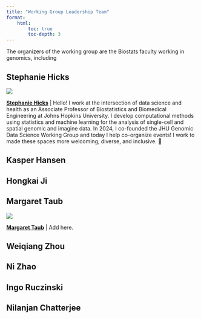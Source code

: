 ```yaml
---
title: "Working Group Leadership Team"
format:
    html:
        toc: true
        toc-depth: 3
---
```


The organizers of the working group are the Biostats faculty working in genomics, including 


## Stephanie Hicks

::: {layout="[21,79]" .profile-header}

![](images/stephanie_hicks.png){.profile-pic}

[**Stephanie Hicks**](https://www.stephaniehicks.com) | Hello! I work at the intersection of data science and health as an Associate Professor of Biostatistics and Biomedical Engineering at Johns Hopkins University. I develop computational methods using statistics and machine learning for the analysis of single-cell and spatial genomic and imagine data. In 2024, I co-founded the JHU Genomic Data Science Working Group and today I help co-organize events! I work to made these spaces more welcoming, diverse, and inclusive. 🌱

:::



## Kasper Hansen

## Hongkai Ji

## Margaret Taub

::: {layout="[21,79]" .profile-header}

![](images/margaret_taub.png){.profile-pic}

[**Margaret Taub**](https://publichealth.jhu.edu/faculty/2744/margaret-taub) | Add here. 

:::

## Weiqiang Zhou

## Ni Zhao

## Ingo Ruczinski

## Nilanjan Chatterjee